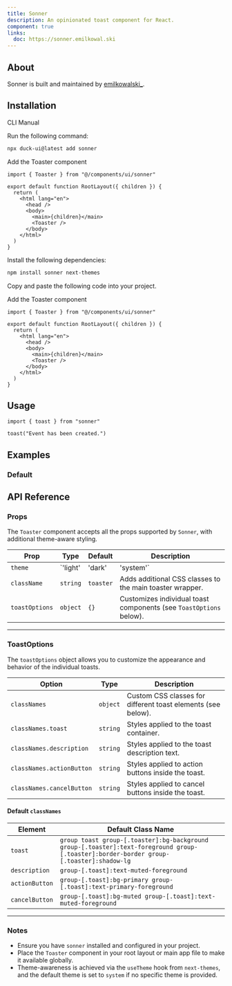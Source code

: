 ```yaml
---
title: Sonner
description: An opinionated toast component for React.
component: true
links:
  doc: https://sonner.emilkowal.ski
---
```


<ComponentPreview name="sonner-main" />

## About

Sonner is built and maintained by [emilkowalski\_](https://twitter.com/emilkowalski_).

## Installation

<Tabs defaultValue="cli">

<TabsList>
  <TabsTrigger value="cli">CLI</TabsTrigger>
  <TabsTrigger value="manual">Manual</TabsTrigger>
</TabsList>
<TabsContent value="cli">

<Steps>

<Step>Run the following command:</Step>

```bash
npx duck-ui@latest add sonner
```

<Step>Add the Toaster component</Step>

```tsx title="app/layout.tsx" {1,9}
import { Toaster } from "@/components/ui/sonner"

export default function RootLayout({ children }) {
  return (
    <html lang="en">
      <head />
      <body>
        <main>{children}</main>
        <Toaster />
      </body>
    </html>
  )
}
```

</Steps>

</TabsContent>

<TabsContent value="manual">

<Steps>

<Step>Install the following dependencies:</Step>

```bash
npm install sonner next-themes
```

<Step>Copy and paste the following code into your project.</Step>

<ComponentSource name="sonner" />

<Step>Add the Toaster component</Step>

```tsx title="app/layout.tsx" {1,9}
import { Toaster } from "@/components/ui/sonner"

export default function RootLayout({ children }) {
  return (
    <html lang="en">
      <head />
      <body>
        <main>{children}</main>
        <Toaster />
      </body>
    </html>
  )
}
```

</Steps>

</TabsContent>

</Tabs>

## Usage

```tsx
import { toast } from "sonner"
```

```tsx
toast("Event has been created.")
```

## Examples

### Default

<ComponentPreview name="sonner-2" description="A toast component." />

## API Reference

### Props

The `Toaster` component accepts all the props supported by `Sonner`, with additional theme-aware styling.

| Prop           | Type                          | Default   | Description                                                                                   |
|----------------|-------------------------------|-----------|-----------------------------------------------------------------------------------------------|
| `theme`        | `'light' | 'dark' | 'system'`  | `system`  | Specifies the theme for the toaster. Uses the current theme from `next-themes` if available. |
| `className`    | `string`                      | `toaster` | Adds additional CSS classes to the main toaster wrapper.                                      |
| `toastOptions` | `object`                      | `{}`      | Customizes individual toast components (see `ToastOptions` below).                           |

---

### ToastOptions

The `toastOptions` object allows you to customize the appearance and behavior of the individual toasts.

| Option          | Type      | Description                                                                 |
|------------------|-----------|-----------------------------------------------------------------------------|
| `classNames`     | `object`  | Custom CSS classes for different toast elements (see below).                |
| `classNames.toast` | `string` | Styles applied to the toast container.                                      |
| `classNames.description` | `string` | Styles applied to the toast description text.                             |
| `classNames.actionButton` | `string` | Styles applied to action buttons inside the toast.                       |
| `classNames.cancelButton` | `string` | Styles applied to cancel buttons inside the toast.                       |

#### Default `classNames`

| Element          | Default Class Name                                                                                     |
|------------------|--------------------------------------------------------------------------------------------------------|
| `toast`          | `group toast group-[.toaster]:bg-background group-[.toaster]:text-foreground group-[.toaster]:border-border group-[.toaster]:shadow-lg` |
| `description`    | `group-[.toast]:text-muted-foreground`                                                                 |
| `actionButton`   | `group-[.toast]:bg-primary group-[.toast]:text-primary-foreground`                                     |
| `cancelButton`   | `group-[.toast]:bg-muted group-[.toast]:text-muted-foreground`                                         |

---

### Notes

- Ensure you have `sonner` installed and configured in your project.
- Place the `Toaster` component in your root layout or main app file to make it available globally.
- Theme-awareness is achieved via the `useTheme` hook from `next-themes`, and the default theme is set to `system` if no specific theme is provided.
